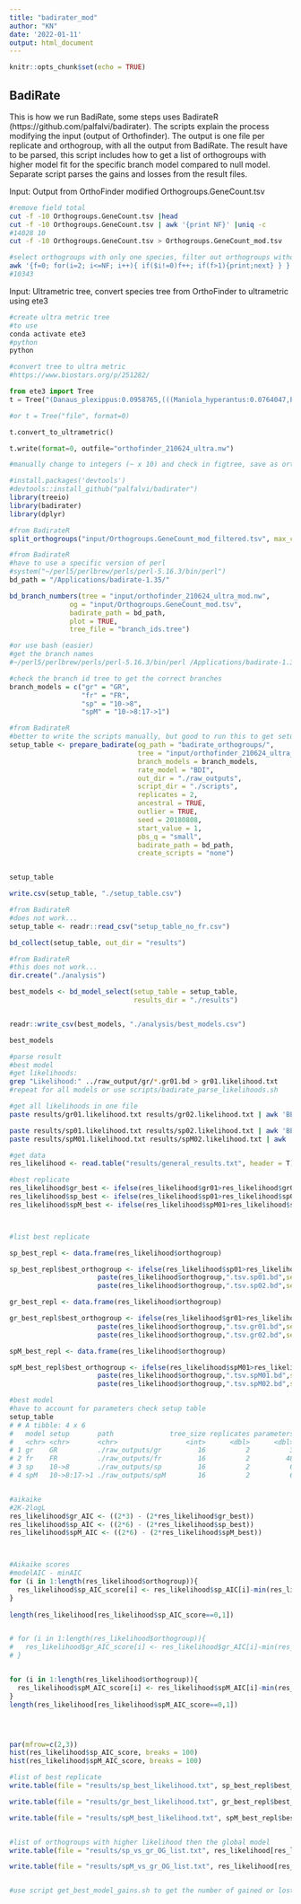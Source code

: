 ```yaml
---
title: "badirater_mod"
author: "KN"
date: '2022-01-11'
output: html_document
---
```


```r
knitr::opts_chunk$set(echo = TRUE)
```

## BadiRate 
This is how we run BadiRate, some steps uses BadirateR (https://github.com/palfalvi/badirater).
The scripts explain the process modifying the input (output of Orthofinder). The output is one file per replicate and orthogroup, with all the output from BadiRate. The result have to be parsed, this script includes how to get a list of orthogroups with higher model fit for the specific branch model compared to null model. Separate script parses the gains and losses from the result files. 

Input: Output from OrthoFinder modified Orthogroups.GeneCount.tsv

```bash
#remove field total 
cut -f -10 Orthogroups.GeneCount.tsv |head
cut -f -10 Orthogroups.GeneCount.tsv | awk '{print NF}' |uniq -c
#14028 10
cut -f -10 Orthogroups.GeneCount.tsv > Orthogroups.GeneCount_mod.tsv 

#select orthogroups with only one species, filter out orthogroups without V. cardui 
awk '{f=0; for(i=2; i<=NF; i++){ if($i!=0)f++; if(f>1){print;next} } }' Orthogroups/Orthogroups.GeneCount_mod.tsv |awk '$9!=0{print $0}' > Orthogroups/Orthogroups.GeneCount_mod_filtered.tsv
#10343

```

Input: Ultrametric tree, convert species tree from OrthoFinder to ultrametric using ete3

```python
#create ultra metric tree
#to use 
conda activate ete3
#python
python

#convert tree to ultra metric
#https://www.biostars.org/p/251282/

from ete3 import Tree
t = Tree("(Danaus_plexippus:0.0958765,(((Maniola_hyperantus:0.0764047,Pararge_aegeria:0.0713074)0.0306248,Bicyclus_anynana:0.136947)0.0652443,((Junonia_coenia:0.196176,(Vanessa_cardui:0.117618,Vanessa_tameamea:0.0427329)0.0619958)0.0459092,(Heliconius_melpomene_melpomene:0.0644896,Heliconius_erato_lativitta:0.274984)0.12419)0.0272171)0.0958765);", format=0)

#or t = Tree("file", format=0)

t.convert_to_ultrametric()

t.write(format=0, outfile="orthofinder_210624_ultra.nw")

#manually change to integers (~ x 10) and check in figtree, save as orthofinder_210624_ultra_mod.nw


```


```r
#install.packages('devtools')
#devtools::install_github("palfalvi/badirater")
library(treeio)
library(badirater)
library(dplyr)

```

```r
#from BadirateR
split_orthogroups("input/Orthogroups.GeneCount_mod_filtered.tsv", max_count = 250, og_path = "badirate_orthogroups")


```

```r
#from BadirateR
#have to use a specific version of perl
#system("~/perl5/perlbrew/perls/perl-5.16.3/bin/perl")
bd_path = "/Applications/badirate-1.35/"

bd_branch_numbers(tree = "input/orthofinder_210624_ultra_mod.nw",
               og = "input/Orthogroups.GeneCount_mod.tsv",
               badirate_path = bd_path,
               plot = TRUE,
               tree_file = "branch_ids.tree")

#or use bash (easier)
#get the branch names
#~/perl5/perlbrew/perls/perl-5.16.3/bin/perl /Applications/badirate-1.35/BadiRate.pl -treefile orthofinder_210624_ultra_mod.nw -sizefile Orthogroups.GeneCount_mod.tsv -print_id

```

```r
#check the branch id tree to get the correct branches
branch_models = c("gr" = "GR",
                  "fr" = "FR",
                  "sp" = "10->8",
                  "spM" = "10->8:17->1")

```

```r
#from BadirateR
#better to write the scripts manually, but good to run this to get setup table
setup_table <- prepare_badirate(og_path = "badirate_orthogroups/",
                                tree = "input/orthofinder_210624_ultra_mod.nw",
                                branch_models = branch_models,
                                rate_model = "BDI",
                                out_dir = "./raw_outputs",
                                script_dir = "./scripts",
                                replicates = 2,
                                ancestral = TRUE,
                                outlier = TRUE,
                                seed = 20180808,
                                start_value = 1,
                                pbs_q = "small",
                                badirate_path = bd_path,
                                create_scripts = "none")


setup_table

write.csv(setup_table, "./setup_table.csv")
```


```r
#from BadirateR
#does not work...
setup_table <- readr::read_csv("setup_table_no_fr.csv")

bd_collect(setup_table, out_dir = "results")


```

```r
#from BadirateR
#this does not work...
dir.create("./analysis")

best_models <- bd_model_select(setup_table = setup_table, 
                               results_dir = "./results")


readr::write_csv(best_models, "./analysis/best_models.csv")

best_models

```

```bash
#parse result 
#best model
#get likelihoods:
grep "Likelihood:" ../raw_output/gr/*.gr01.bd > gr01.likelihood.txt
#repeat for all models or use scripts/badirate_parse_likelihoods.sh 

#get all likelihoods in one file
paste results/gr01.likelihood.txt results/gr02.likelihood.txt | awk 'BEGIN{print "orthogroup gr01 gr02"}{print $1,$3,$6}' | sed -E 's/..\/raw_output\/gr\/|.tsv.gr01.bd\://g' > results/general_results.txt

paste results/sp01.likelihood.txt results/sp02.likelihood.txt | awk 'BEGIN{print "sp01 sp02"}{print $3, $6}' | paste results/general_results.txt - > results/general_results1.txt && mv results/general_results1.txt results/general_results.txt
paste results/spM01.likelihood.txt results/spM02.likelihood.txt | awk 'BEGIN{print "spM01 spM02"}{print $3, $6}' | paste results/general_results.txt - > results/general_results1.txt && mv results/general_results1.txt results/general_results.txt 


```


```r

#get data
res_likelihood <- read.table("results/general_results.txt", header = T)

#best replicate
res_likelihood$gr_best <- ifelse(res_likelihood$gr01>res_likelihood$gr02, res_likelihood$gr01, res_likelihood$gr02)
res_likelihood$sp_best <- ifelse(res_likelihood$sp01>res_likelihood$sp02, res_likelihood$sp01, res_likelihood$sp02)
res_likelihood$spM_best <- ifelse(res_likelihood$spM01>res_likelihood$spM02, res_likelihood$spM01, res_likelihood$spM02)



#list best replicate

sp_best_repl <- data.frame(res_likelihood$orthogroup)

sp_best_repl$best_orthogroup <- ifelse(res_likelihood$sp01>res_likelihood$sp02,
                      paste(res_likelihood$orthogroup,".tsv.sp01.bd",sep = ""),
                      paste(res_likelihood$orthogroup,".tsv.sp02.bd",sep = ""))

gr_best_repl <- data.frame(res_likelihood$orthogroup)

gr_best_repl$best_orthogroup <- ifelse(res_likelihood$gr01>res_likelihood$gr02,
                      paste(res_likelihood$orthogroup,".tsv.gr01.bd",sep = ""),
                      paste(res_likelihood$orthogroup,".tsv.gr02.bd",sep = ""))

spM_best_repl <- data.frame(res_likelihood$orthogroup)

spM_best_repl$best_orthogroup <- ifelse(res_likelihood$spM01>res_likelihood$spM02,
                      paste(res_likelihood$orthogroup,".tsv.spM01.bd",sep = ""),
                      paste(res_likelihood$orthogroup,".tsv.spM02.bd",sep = ""))

#best model
#have to account for parameters check setup table
setup_table
# # A tibble: 4 x 6
#   model setup       path              tree_size replicates parameters
#   <chr> <chr>       <chr>                 <int>      <dbl>      <dbl>
# 1 gr    GR          ./raw_outputs/gr         16          2          3
# 2 fr    FR          ./raw_outputs/fr         16          2         48
# 3 sp    10->8       ./raw_outputs/sp         16          2          6
# 4 spM   10->8:17->1 ./raw_outputs/spM        16          2          6


#aikaike 
#2K-2logL
res_likelihood$gr_AIC <- ((2*3) - (2*res_likelihood$gr_best))
res_likelihood$sp_AIC <- ((2*6) - (2*res_likelihood$sp_best))
res_likelihood$spM_AIC <- ((2*6) - (2*res_likelihood$spM_best))



#Aikaike scores
#modelAIC - minAIC
for (i in 1:length(res_likelihood$orthogroup)){
  res_likelihood$sp_AIC_score[i] <- res_likelihood$sp_AIC[i]-min(res_likelihood$gr_AIC[i],res_likelihood$sp_AIC[i])
}
  
length(res_likelihood[res_likelihood$sp_AIC_score==0,1])


# for (i in 1:length(res_likelihood$orthogroup)){
#   res_likelihood$gr_AIC_score[i] <- res_likelihood$gr_AIC[i]-min(res_likelihood$gr_AIC[i],res_likelihood$sp_AIC[i])
# }


for (i in 1:length(res_likelihood$orthogroup)){
  res_likelihood$spM_AIC_score[i] <- res_likelihood$spM_AIC[i]-min(res_likelihood$gr_AIC[i],res_likelihood$spM_AIC[i])
}
length(res_likelihood[res_likelihood$spM_AIC_score==0,1])




par(mfrow=c(2,3))
hist(res_likelihood$sp_AIC_score, breaks = 100)
hist(res_likelihood$spM_AIC_score, breaks = 100)


```


```r
#list of best replicate
write.table(file = "results/sp_best_likelihood.txt", sp_best_repl$best_orthogroup, row.names = F, quote = F)

write.table(file = "results/gr_best_likelihood.txt", gr_best_repl$best_orthogroup, row.names = F, quote = F)

write.table(file = "results/spM_best_likelihood.txt", spM_best_repl$best_orthogroup, row.names = F, quote = F)


#list of orthogroups with higher likelihood then the global model
write.table(file = "results/sp_vs_gr_OG_list.txt", res_likelihood[res_likelihood$sp_AIC_score==0,1])

write.table(file = "results/spM_vs_gr_OG_list.txt", res_likelihood[res_likelihood$spM_AIC_score==0,1])


#use script get_best_model_gains.sh to get the number of gained or lost genes in each orthogroup for GO
```

